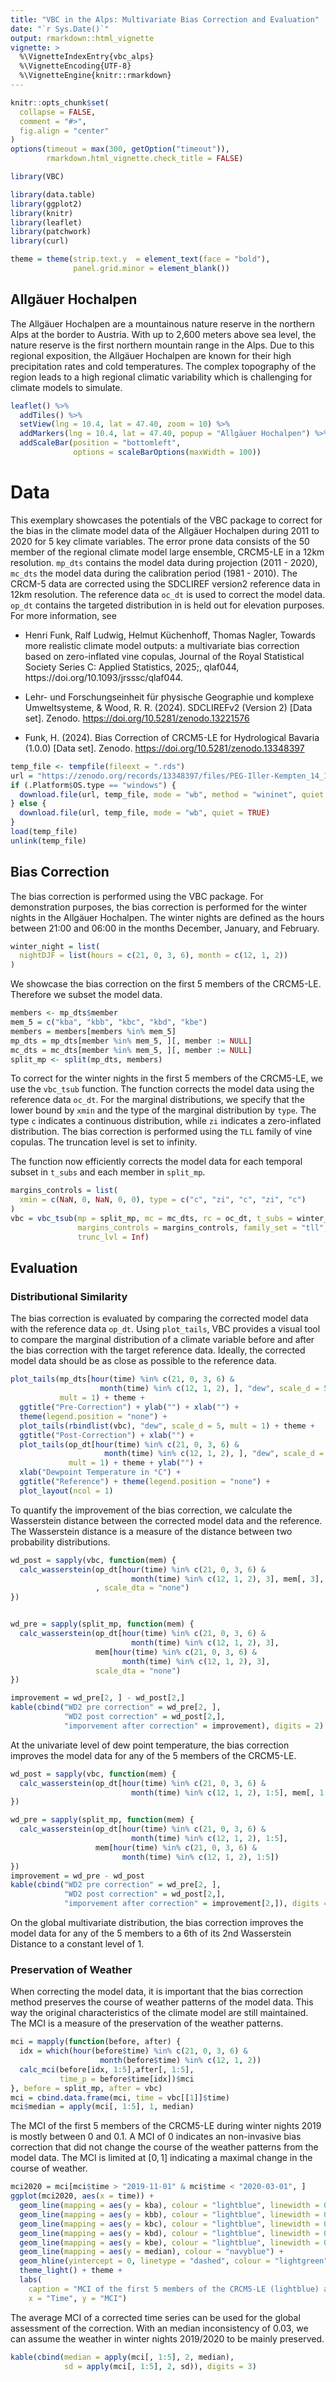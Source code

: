 ```yaml
---
title: "VBC in the Alps: Multivariate Bias Correction and Evaluation"
date: "`r Sys.Date()`"
output: rmarkdown::html_vignette
vignette: >
  %\VignetteIndexEntry{vbc_alps}
  %\VignetteEncoding{UTF-8}
  %\VignetteEngine{knitr::rmarkdown}
---
```


```r
knitr::opts_chunk$set(
  collapse = FALSE,
  comment = "#>",
  fig.align = "center"
)
options(timeout = max(300, getOption("timeout")),
        rmarkdown.html_vignette.check_title = FALSE)
```

```r
library(VBC)
```

```r
library(data.table)
library(ggplot2)
library(knitr)
library(leaflet)
library(patchwork)
library(curl)

theme = theme(strip.text.y  = element_text(face = "bold"),
              panel.grid.minor = element_blank())
```

## Allgäuer Hochalpen

The Allgäuer Hochalpen are a mountainous nature reserve in the northern Alps at the border to Austria. With up to 2,600 meters above sea level, the nature reserve is the first northern mountain range in the Alps. Due to this regional exposition, the Allgäuer Hochalpen are known for their high precipitation rates and cold temperatures. The complex topography of the region leads to a high regional climatic variability which is challenging for climate models to simulate.

```r
leaflet() %>%
  addTiles() %>%
  setView(lng = 10.4, lat = 47.40, zoom = 10) %>%
  addMarkers(lng = 10.4, lat = 47.40, popup = "Allgäuer Hochalpen") %>%
  addScaleBar(position = "bottomleft",
              options = scaleBarOptions(maxWidth = 100))
```

# Data

This exemplary showcases the potentials of the VBC package to correct for the bias in the climate model data of the Allgäuer Hochalpen during 2011 to 2020 for 5 key climate variables. The error prone data consists of the 50 member of the regional climate model large ensemble, CRCM5-LE in a 12km resolution. `mp_dts` contains the model data during projection (2011 - 2020), `mc_dts` the model data during the calibration period (1981 - 2010). The CRCM-5 data are corrected using the SDCLIREF version2 reference data in 12km resolution. The reference data `oc_dt` is used to correct the model data. `op_dt` contains the targeted distribution in is held out for elevation purposes. For more information, see

-   Henri Funk, Ralf Ludwig, Helmut Küchenhoff, Thomas Nagler, Towards more realistic climate model outputs: a multivariate bias correction based on zero-inflated vine copulas, Journal of the Royal Statistical Society Series C: Applied Statistics, 2025;, qlaf044, https://doi.org/10.1093/jrsssc/qlaf044.

-   Lehr- und Forschungseinheit für physische Geographie und komplexe Umweltsysteme, & Wood, R. R. (2024). SDCLIREFv2 (Version 2) [Data set]. Zenodo. <https://doi.org/10.5281/zenodo.13221576>

-   Funk, H. (2024). Bias Correction of CRCM5-LE for Hydrological Bavaria (1.0.0) [Data set]. Zenodo. <https://doi.org/10.5281/zenodo.13348397>

```r
temp_file <- tempfile(fileext = ".rds")
url = "https://zenodo.org/records/13348397/files/PEG-Iller-Kempten_14_12.rda?download=1"
if (.Platform$OS.type == "windows") {
  download.file(url, temp_file, mode = "wb", method = "wininet", quiet = TRUE)
} else {
  download.file(url, temp_file, mode = "wb", quiet = TRUE)
}
load(temp_file)
unlink(temp_file)
```

## Bias Correction

The bias correction is performed using the VBC package. For demonstration purposes, the bias correction is performed for the winter nights in the Allgäuer Hochalpen. The winter nights are defined as the hours between 21:00 and 06:00 in the months December, January, and February.

```r
winter_night = list(
  nightDJF = list(hours = c(21, 0, 3, 6), month = c(12, 1, 2))
)
```

We showcase the bias correction on the first 5 members of the CRCM5-LE. Therefore we subset the model data.

```r
members <- mp_dts$member
mem_5 = c("kba", "kbb", "kbc", "kbd", "kbe")
members = members[members %in% mem_5]
mp_dts = mp_dts[member %in% mem_5, ][, member := NULL]
mc_dts = mc_dts[member %in% mem_5, ][, member := NULL]
split_mp <- split(mp_dts, members)
```

To correct for the winter nights in the first 5 members of the CRCM5-LE, we use the `vbc_tsub` function. The function corrects the model data using the reference data `oc_dt`. For the marginal distributions, we specify that the lower bound by `xmin` and the type of the marginal distribution by `type`. The type `c` indicates a continuous distribution, while `zi` indicates a zero-inflated distribution. The bias correction is performed using the `TLL` family of vine copulas. The truncation level is set to infinity.

The function now efficiently corrects the model data for each temporal subset in `t_subs` and each member in `split_mp`.

```r
margins_controls = list(
  xmin = c(NaN, 0, NaN, 0, 0), type = c("c", "zi", "c", "zi", "c")
)
vbc = vbc_tsub(mp = split_mp, mc = mc_dts, rc = oc_dt, t_subs = winter_night,
               margins_controls = margins_controls, family_set = "tll",
               trunc_lvl = Inf)
```

## Evaluation

### Distributional Similarity

The bias correction is evaluated by comparing the corrected model data with the reference data `op_dt`. Using `plot_tails`, VBC provides a visual tool to compare the marginal distribution of a climate variable before and after the bias correction with the target reference data. Ideally, the corrected model data should be as close as possible to the reference data.

```r
plot_tails(mp_dts[hour(time) %in% c(21, 0, 3, 6) &
                    month(time) %in% c(12, 1, 2), ], "dew", scale_d = 5,
           mult = 1) + theme +
  ggtitle("Pre-Correction") + ylab("") + xlab("") +
  theme(legend.position = "none") +
  plot_tails(rbindlist(vbc), "dew", scale_d = 5, mult = 1) + theme +
  ggtitle("Post-Correction") + xlab("") +
  plot_tails(op_dt[hour(time) %in% c(21, 0, 3, 6) &
                     month(time) %in% c(12, 1, 2), ], "dew", scale_d = 5,
             mult = 1) + theme + ylab("") + 
  xlab("Dewpoint Temperature in °C") +
  ggtitle("Reference") + theme(legend.position = "none") +
  plot_layout(ncol = 1)

```

To quantify the improvement of the bias correction, we calculate the Wasserstein distance between the corrected model data and the reference. The Wasserstein distance is a measure of the distance between two probability distributions.

```r
wd_post = sapply(vbc, function(mem) {
  calc_wasserstein(op_dt[hour(time) %in% c(21, 0, 3, 6) &
                           month(time) %in% c(12, 1, 2), 3], mem[, 3],
                   , scale_dta = "none")
})


wd_pre = sapply(split_mp, function(mem) {
  calc_wasserstein(op_dt[hour(time) %in% c(21, 0, 3, 6) &
                           month(time) %in% c(12, 1, 2), 3],
                   mem[hour(time) %in% c(21, 0, 3, 6) &
                         month(time) %in% c(12, 1, 2), 3],
                   scale_dta = "none")
})

improvement = wd_pre[2, ] - wd_post[2,]
kable(cbind("WD2 pre correction" = wd_pre[2, ],
            "WD2 post correction" = wd_post[2,],
            "imporvement after correction" = improvement), digits = 2)
```

At the univariate level of dew point temperature, the bias correction improves the model data for any of the 5 members of the CRCM5-LE.

```r
wd_post = sapply(vbc, function(mem) {
  calc_wasserstein(op_dt[hour(time) %in% c(21, 0, 3, 6) &
                           month(time) %in% c(12, 1, 2), 1:5], mem[, 1:5])
})

wd_pre = sapply(split_mp, function(mem) {
  calc_wasserstein(op_dt[hour(time) %in% c(21, 0, 3, 6) &
                           month(time) %in% c(12, 1, 2), 1:5],
                   mem[hour(time) %in% c(21, 0, 3, 6) &
                         month(time) %in% c(12, 1, 2), 1:5])
})
improvement = wd_pre - wd_post
kable(cbind("WD2 pre correction" = wd_pre[2, ],
            "WD2 post correction" = wd_post[2,],
            "imporvement after correction" = improvement[2,]), digits = 2)
```

On the global multivariate distribution, the bias correction improves the model data for any of the 5 members to a 6th of its 2nd Wasserstein Distance to a constant level of 1.

### Preservation of Weather

When correcting the model data, it is important that the bias correction method preserves the course of weather patterns of the model data. This way the original characteristics of the climate model are still maintained. The MCI is a measure of the preservation of the weather patterns.

```r
mci = mapply(function(before, after) {
  idx = which(hour(before$time) %in% c(21, 0, 3, 6) & 
                    month(before$time) %in% c(12, 1, 2))
  calc_mci(before[idx, 1:5],after[, 1:5],
           time_p = before$time[idx])$mci
}, before = split_mp, after = vbc)
mci = cbind.data.frame(mci, time = vbc[[1]]$time)
mci$median = apply(mci[, 1:5], 1, median)
```

The MCI of the first 5 members of the CRCM5-LE during winter nights 2019 is mostly between 0 and 0.1. A MCI of 0 indicates an non-invasive bias correction that did not change the course of the weather patterns from the model data. The MCI is limited at $[0, 1]$ indicating a maximal change in the course of weather.

```r
mci2020 = mci[mci$time > "2019-11-01" & mci$time < "2020-03-01", ]
ggplot(mci2020, aes(x = time)) +
  geom_line(mapping = aes(y = kba), colour = "lightblue", linewidth = 0.3) +
  geom_line(mapping = aes(y = kbb), colour = "lightblue", linewidth = 0.3) +
  geom_line(mapping = aes(y = kbc), colour = "lightblue", linewidth = 0.3) +
  geom_line(mapping = aes(y = kbd), colour = "lightblue", linewidth = 0.3) +
  geom_line(mapping = aes(y = kbe), colour = "lightblue", linewidth = 0.3) +
  geom_line(mapping = aes(y = median), colour = "navyblue") + 
  geom_hline(yintercept = 0, linetype = "dashed", colour = "lightgreen") +
  theme_light() + theme +
  labs(
    caption = "MCI of the first 5 members of the CRCM5-LE (lightblue) and their median (navyblue) during winter nights 2019",
    x = "Time", y = "MCI")
```

The average MCI of a corrected time series can be used for the global assessment of the correction. With an median inconsistency of 0.03, we can assume the weather in winter nights 2019/2020 to be mainly preserved.

```r
kable(cbind(median = apply(mci[, 1:5], 2, median),
            sd = apply(mci[, 1:5], 2, sd)), digits = 3)
```
